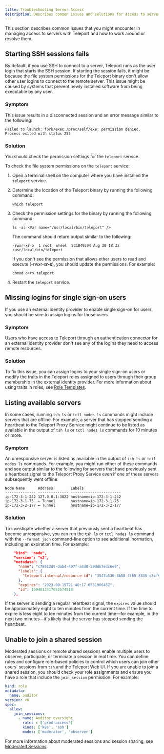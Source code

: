 ```yaml
---
title: Troubleshooting Server Access
description: Describes common issues and solutions for access to servers.
---
```


This section describes common issues that you might encounter in managing access to servers
with Teleport and how to work around or resolve them.

## Starting SSH sessions fails

By default, if you use SSH to connect to a server, Teleport runs as the user login that starts 
the SSH session. If starting the session fails, it might be because the file system permissions
for the Teleport binary don't allow other user logins to connect to the remote server.
This issue might be caused by systems that prevent newly installed software from being executable 
by any user.  

### Symptom

This issue results in a disconnected session and an error message similar to the following:

```text
Failed to launch: fork/exec /proc/self/exe: permission denied.
Process exited with status 255
```

### Solution

You should check the permission settings for the `teleport` service. 

To check the file system permissions on the `teleport` service:

1. Open a terminal shell on the computer where you have installed the `teleport` service.

1. Determine the location of the Teleport binary by running the following command:
   
   ```code
   which teleport
   ```

1. Check the permission settings for the binary by running the following command:
   
   ```code
   ls -al <Var name="/usr/local/bin/teleport" />
   ```

   The command should return output similar to the following:
   
   ```text
   -rwxr-xr-x  1 root  wheel  531849504 Aug 30 18:32 /usr/local/bin/teleport
   ```
   
   If you don't see the permission that allows other users to read and execute (-rwxr-x**r-x**), 
   you should update the permissions. For example:

   ```code
   chmod o+rx teleport
   ```
   
1. Restart the `teleport` service.

## Missing logins for single sign-on users

If you use an external identity provider to enable single sign-on for users, you should be sure
to assign logins for those users.

### Symptom

Users who have access to Teleport through an authentication connector for an external identity
provider don't see any of the logins they need to access remote resources.

### Solution

To fix this issue, you can assign logins to your single sign-on users or modify the traits in 
the Teleport roles assigned to users through their group membership in the external identity provider.
For more information about using traits in roles, see [Role Templates](../access-controls/guides/role-templates/).

## Listing available servers

In some cases,  running `tsh ls` or `tctl nodes ls` commands might include servers that are offline.
For example, a server that has stopped sending a heartbeat to the Teleport Proxy Service
might continue to be listed as available in the output of `tsh ls` or `tctl nodes ls` commands for
10 minutes or more.

### Symptom

An unresponsive server is listed as available in the output of `tsh ls` or `tctl nodes ls` commands.
For example, you might run either of these commands and see output similar to the following for
servers that have previously sent a heartbeat signal to the Teleport Proxy Service even if
one of these servers subsequently went offline:

```code
Node Name      Address        Labels                  
-------------- -------------- ----------------------- 
ip-172-3-1-242 127.0.0.1:3022 hostname=ip-172-3-1-242 
ip-172-3-1-75  ⟵ Tunnel       hostname=ip-172-3-1-75  
ip-172-3-2-177 ⟵ Tunnel       hostname=ip-172-3-2-177
```

### Solution

To investigate whether a server that previously sent a heartbeat has become unresponsive, you can run the 
`tsh ls` or `tctl nodes ls` command with the `--format json` command-line option to see additional 
inormation, including an expiration time. For example:

```json
    "kind": "node",
    "version": "v2",
    "metadata": {
      "name": "c78612d9-dab4-497f-a4d8-59ddb7edc6e9",
      "labels": {
        "teleport.internal/resource-id": "3547a530-3b58-4f65-8335-c5cf99c7b374"
      },
      "expires": "2023-09-15T21:40:17.653190645Z",
      "id": 1694813417653574518
    },
```

If the server is sending a regular heartbeat signal, the `expires` value should be
approximately eight to ten minutes from the current time. If the time to expire is
less eight to ten minutes from the current time—for example, in the next two minutes—it's
likely that the server has stopped sending the heartbeat.

## Unable to join a shared session

Moderated sessions or remote shared sessions enable multiple users to observe, participate, or terminate
a session in real time. You can define rules and configure role-based policies to control which users can join 
other users' sessions from `tsh` and the Teleport Web UI. If you are unable to join a shared session, you should
check your role assignments and ensure you have a role that include the `join_session` permission.
For example:

```yaml
kind: role
metadata:
  name: auditor
version: v6
spec:
  allow:
    join_sessions:
      - name: Auditor oversight
        roles : ['prod-access']
        kinds: ['k8s', 'ssh']
        modes: ['moderator', 'observer']
```

For more information about moderated sessions and session sharing, see 
[Moderated Sessions](../access-controls/guides/moderated-sessions/).